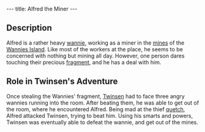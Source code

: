 ---
title: Alfred the Miner
---

{{Character|
Name=Alfred|
Image=BALFRED.jpg|
Race=[[Wannie]]|
Gender=Male|
Size=Large|
Age=Adult}}

==Description==
Alfred is a rather heavy [[wannie]], working as a miner in the [[mines]] of the [[Wannies Island]]. Like most of the workers at the place, he seems to be concerned with nothing but mining all day. However, one person dares touching their precious [[Wannies Fragment|fragment]], and he has a deal with him.

==Role in Twinsen's Adventure==
Once stealing the Wannies' fragment, [[Twinsen]] had to face three angry wannies running into the room. After beating them, he was able to get out of the room, where he encountered Alfred. Being mad at the thief [[quetch]], Alfred attacked Twinsen, trying to beat him. Using his smarts and powers, Twinsen was eventually able to defeat the wannie, and get out of the mines.